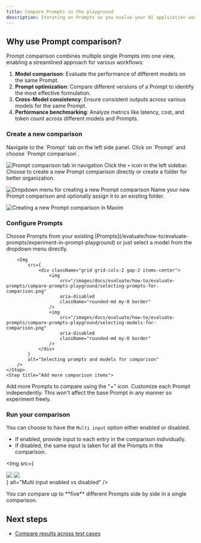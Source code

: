 ```yaml
---
title: Compare Prompts in the playground
description: Iterating on Prompts as you evolve your AI application would need experiments across models, prompt structures, etc. In order to compare versions and make informed decisions about changes, the comparison playground allows a side by side view of results.
---
```




<MaximPlayer url="https://www.youtube.com/embed/ms-0zXuo0ks" />

## Why use Prompt comparison?

Prompt comparison combines multiple single Prompts into one view, enabling a streamlined approach for various workflows:

1. **Model comparison**: Evaluate the performance of different models on the same Prompt.
2. **Prompt optimization**: Compare different versions of a Prompt to identify the most effective formulation.
3. **Cross-Model consistency**: Ensure consistent outputs across various models for the same Prompt.
4. **Performance benchmarking**: Analyze metrics like latency, cost, and token count across different models and Prompts.

### Create a new comparison

<Steps>
    <Step title="Access Prompt tab">
Navigate to the `Prompt` tab on the left side panel.
    </Step>
    <Step title="Select Prompt comparison">
Click on `Prompt` and choose `Prompt comparison`.

![Prompt comparison tab in navigation](/images/docs/evaluate/how-to/evaluate-prompts/compare-prompts-playground/prompt-comparison-tab-navigation.png)
    </Step>
    <Step title="Add new comparison">
Click the `+` icon in the left sidebar.
    </Step>
    <Step title="Choose creation method">
Choose to create a new Prompt comparison directly or create a folder for better organization.

![Dropdown menu for creating a new Prompt comparison](/images/docs/evaluate/how-to/evaluate-prompts/compare-prompts-playground/create-prompt-comparison-dropdown.png)
    </Step>
    <Step title="Name and organize">
Name your new Prompt comparison and optionally assign it to an existing folder.

![Creating a new Prompt comparison in Maxim](/images/docs/evaluate/how-to/evaluate-prompts/compare-prompts-playground/create-prompt-comparison-dialog.png)
    </Step>
</Steps>

### Configure Prompts

<Steps>
    <Step title="Select Prompts or models">
Choose Prompts from your existing [Prompts](/evaluate/how-to/evaluate-prompts/experiment-in-prompt-playground) or just select a model from the dropdown menu directly.

        <Img
            src={
                <div className="grid grid-cols-2 gap-2 items-center">
                    <img
                        src="/images/docs/evaluate/how-to/evaluate-prompts/compare-prompts-playground/selecting-prompts-for-comparison.png"
                        aria-disabled
                        className="rounded-md my-0 border"
                    />
                    <img
                        src="/images/docs/evaluate/how-to/evaluate-prompts/compare-prompts-playground/selecting-models-for-comparison.png"
                        aria-disabled
                        className="rounded-md my-0 border"
                    />
                </div>
            }
            alt="Selecting prompts and models for comparison"
        />
    </Step>
    <Step title="Add more comparison items">
Add more Prompts to compare using the "+" icon.
    </Step>
    <Step title="Customize independently">
Customize each Prompt independently. This won't affect the base Prompt in any manner so experiment freely.
    </Step>
</Steps>

### Run your comparison

You can choose to have the `Multi input` option either enabled or disabled.

- If enabled, provide input to each entry in the comparison individually.
- If disabled, the same input is taken for all the Prompts in the comparison.

<Img
	src={
		<div className="flex flex-col gap-2">
			<img
				src="/images/docs/evaluate/how-to/evaluate-prompts/compare-prompts-playground/prompt-comparison-multi-input-enabled.png"
				aria-disabled
				className="rounded-md my-0 border"
			/>
			<img
				src="/images/docs/evaluate/how-to/evaluate-prompts/compare-prompts-playground/prompt-comparison-multi-input-disabled.png"
				aria-disabled
				className="rounded-md my-0 border"
			/>
		</div>
	}
	alt="Multi input enabled vs disabled"
/>

<Callout type="info">
You can compare up to **five** different Prompts side by side in a single comparison.
</Callout>

## Next steps

- [Compare results across test cases](/evaluate/how-to/evaluate-prompts/bulk-comparisons-across-test-cases)
